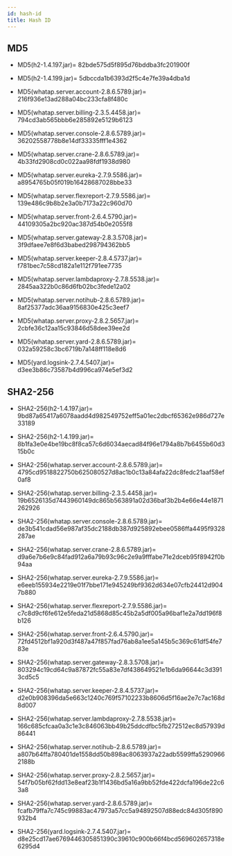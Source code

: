 ```yaml
---
id: hash-id
title: Hash ID
---
```


<head>
<meta name="robots" content="noindex, nofollow"/>
</head>

## MD5

* MD5(h2-1.4.197.jar)= 82bde575d5f895d76bddba3fc201900f

* MD5(h2-1.4.199.jar)= 5dbccda1b6393d2f5c4e7fe39a4dba1d

* MD5(whatap.server.account-2.8.6.5789.jar)= 216f936e13ad288a04bc233cfa8f480c

* MD5(whatap.server.billing-2.3.5.4458.jar)= 794cd3ab565bbb6e285892e5129b6123

* MD5(whatap.server.console-2.8.6.5789.jar)= 36202558778b8e14df33335fff1e4362

* MD5(whatap.server.crane-2.8.6.5789.jar)= 4b33fd2908cd0c022aa98fdf1938d980

* MD5(whatap.server.eureka-2.7.9.5586.jar)= a8954765b05f019b16428687028bbe33

* MD5(whatap.server.flexreport-2.7.9.5586.jar)= 139e486c9b8b2e3a0b7173a22c960d70

* MD5(whatap.server.front-2.6.4.5790.jar)= 44109305a2bc920ac387d54b0e2055f8

* MD5(whatap.server.gateway-2.8.3.5708.jar)= 3f9dfaee7e8f6d3babed298794362bb5

* MD5(whatap.server.keeper-2.8.4.5737.jar)= f781bec7c58cd182a1e112f791ee7735

* MD5(whatap.server.lambdaproxy-2.7.8.5538.jar)= 2845aa322b0c86d6fb02bc3fede12a02

* MD5(whatap.server.notihub-2.8.6.5789.jar)= 8af25377adc36aa9156830e425c3eef7

* MD5(whatap.server.proxy-2.8.2.5657.jar)= 2cbfe36c12aa15c93846d58dee39ee2d

* MD5(whatap.server.yard-2.8.6.5789.jar)= 032a59258c3bc6719b7a148ff118e8d6

* MD5(yard.logsink-2.7.4.5407.jar)= d3ee3b86c73587b4d996ca974e5ef3d2

## SHA2-256

* SHA2-256(h2-1.4.197.jar)= 9bd87a65417a6078aadd4d982549752eff5a01ec2dbcf65362e986d727e33189

* SHA2-256(h2-1.4.199.jar)= 8b1fa3e0e4be19bc8f8ca57c6d6034aecad84f96e1794a8b7b6455b60d315b0c

* SHA2-256(whatap.server.account-2.8.6.5789.jar)= 4795cd9518822750b625080527d8ac1b0c13a84afa22dc8fedc21aaf58ef0af8

* SHA2-256(whatap.server.billing-2.3.5.4458.jar)= 19b6526135d7443960149dc865b563891a02d36baf3b2b4e66e44e1871262926

* SHA2-256(whatap.server.console-2.8.6.5789.jar)= de3b541cdad56e987af35dc2188db387d925892ebee0586ffa4495f9328287ae

* SHA2-256(whatap.server.crane-2.8.6.5789.jar)= d9a6e7b6e9c84fad912a6a79b93c96c2e9a9fffabe71e2dceb95f8942f0b94aa

* SHA2-256(whatap.server.eureka-2.7.9.5586.jar)= e6eeb155934e2219e01f7bbe171e945249bf9362d634e07cfb24412d9047b880

* SHA2-256(whatap.server.flexreport-2.7.9.5586.jar)= c7c8d9cf6fe612e5feda21d5868d85c45b2a5df005a96baf1e2a7dd196f8b126

* SHA2-256(whatap.server.front-2.6.4.5790.jar)= 72fd4512bf1a920d3f487a47f857fad76ab8a1ee5a145b5c369c61df54fe783e

* SHA2-256(whatap.server.gateway-2.8.3.5708.jar)= 803294c19cd64c9a87872fc55a83e7df438649521e1b6da96644c3d3913cd5c5

* SHA2-256(whatap.server.keeper-2.8.4.5737.jar)= d2e0b908396da5e663c1240c769f57102233b8606d5f16ae2e7c7ac168d8d007

* SHA2-256(whatap.server.lambdaproxy-2.7.8.5538.jar)= 166c685cfcaa0a3c1e3c846063bb49b25ddcdfbc5fb272512ec8d57939d86441

* SHA2-256(whatap.server.notihub-2.8.6.5789.jar)= a807b64ffa780401de1558dd50b898ac8063937a22adb5599ffa52909662188b

* SHA2-256(whatap.server.proxy-2.8.2.5657.jar)= 54f7b05bf62fdd13e8eaf23b1f1436bd5a16a9bb52fde422dcfa196de22c63a8

* SHA2-256(whatap.server.yard-2.8.6.5789.jar)= fcafb79ffa7c745c99883ac47973a57cc5a94892507d88edc84d305f890932b4

* SHA2-256(yard.logsink-2.7.4.5407.jar)= d8e25cd17ae6769446305851390c39610c900b66f4bcd569602657318e6295d4